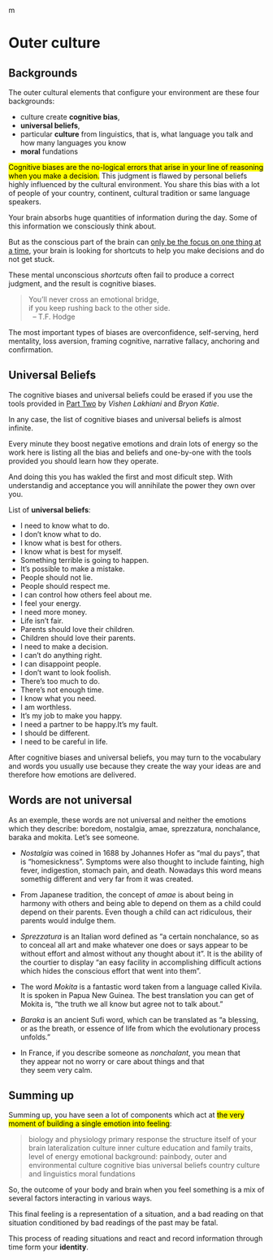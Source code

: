 m

# Outer culture

##  Backgrounds

The outer cultural elements that configure your environment are these four backgrounds:

- culture create **cognitive bias**,  
- **universal beliefs**,
- particular **culture** from linguistics, that is, what language you talk and how many languages you know
- **moral** fundations


<mark>Cognitive biases are the no-logical errors that arise in your line of reasoning when you make a decision.</mark> This judgment is flawed by personal beliefs highly influenced by the cultural environment. You share this bias with a lot of people of your country, continent, cultural tradition or same language speakers.

Your brain absorbs huge quantities of information during the day. Some of this information we consciously think about.

But as the conscious part of the brain can [only be the focus on one thing at a time](/part2/Lateralization.qmd#step-1-seek-the-big-picture), your brain is looking for shortcuts to help you make decisions and do not get stuck.

These mental unconscious *shortcuts* often fail to produce a correct judgment, and the result is cognitive biases.

>You'll never cross an emotional bridge,  
>if you keep rushing back to the other side.  
>  
>-- T.F. Hodge

The most important types of biases are overconfidence, self-serving, herd mentality, loss aversion, framing cognitive, narrative fallacy, anchoring and confirmation.


## Universal Beliefs


The cognitive biases and universal beliefs could be erased if you use the tools provided in [Part Two](/part2/MindValley.qmd) by *Vishen Lakhiani* and *Bryon Katie*.

In any case, the list of cognitive biases and universal beliefs is almost infinite.

Every minute they boost negative emotions and drain lots of energy so the work here is listing all the bias and beliefs and one-by-one with the tools provided you should learn how they operate.

And doing this you has wakled the first and most dificult step. With understandig and acceptance you will annihilate the power they own over you.

List of **universal beliefs**:

- I need to know what to do.
- I don’t know what to do.
- I know what is best for others.
- I know what is best for myself.
- Something terrible is going to happen.
- It’s possible to make a mistake.
- People should not lie.
- People should respect me.
- I can control how others feel about me.
- I feel your energy.
- I need more money.
- Life isn’t fair.
- Parents should love their children.
- Children should love their parents.
- I need to make a decision.
- I can’t do anything right.
- I can disappoint people.
- I don’t want to look foolish.
- There’s too much to do.
- There’s not enough time.
- I know what you need.
- I am worthless.
- It’s my job to make you happy.
- I need a partner to be happy.It’s my fault.
- I should be different.
- I need to be careful in life.

After cognitive biases and universal beliefs, you may turn to the vocabulary and words you usually use because they create the way your ideas are and therefore how emotions are delivered.

## Words are not universal

As an exemple, these words are not universal and neither the emotions which they describe: boredom, nostalgia, amae, sprezzatura, nonchalance, baraka and mokita. Let's see someone.

- *Nostalgia* was coined in 1688 by Johannes Hofer as "mal du pays", that is "homesickness". Symptoms were also thought to include fainting, high fever, indigestion, stomach pain, and death. Nowadays this word means somethig different and very far from it was created.


- From Japanese tradition, the concept of *amae* is about being in harmony with others and being able to depend on them as a child could depend on their parents. Even though a child can act ridiculous, their parents would indulge them.

- *Sprezzatura* is an Italian word defined as "a certain nonchalance, so as to conceal all art and make whatever one does or says appear to be without effort and almost without any thought about it". It is the ability of the courtier to display "an easy facility in accomplishing difficult actions which hides the conscious effort that went into them".

- The word *Mokita* is a fantastic word taken from a language called Kivila. It is spoken in Papua New Guinea. The best translation you can get of Mokita is, “the truth we all know but agree not to talk about.”

- *Baraka* is an ancient Sufi word, which can be translated as "a blessing, or as the breath, or essence of life from which the evolutionary process unfolds."

- In France, if you describe someone as *nonchalant*, you mean that they appear not no worry or care about things and that they seem very calm.

## Summing up 

Summing up, you have seen a lot of components which act at <mark>the very moment of building a single emotion into feeling</mark>:

> biology and physiology
primary response
the structure itself of your brain
lateralization
culture
inner culture
education and family traits,
level of energy
emotional background: painbody,
outer and environmental culture
cognitive bias
universal beliefs
country culture and linguistics
moral fundations


So, the outcome of your body and brain when you feel something is a mix of several factors interacting in various ways. 

This final feeling is a representation of a situation, and a bad reading on that situation conditioned by bad readings of the past may be fatal. 

This process of reading situations and react and record information through time form your **identity**.


